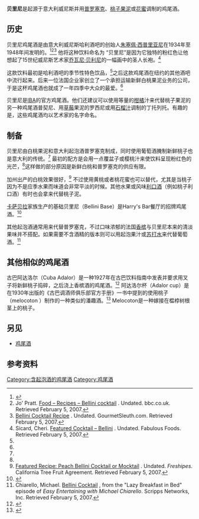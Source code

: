 {{Infobox cocktail
| iba         = yes
| sourcelink     = 贝里尼
| name        = 贝里尼
| type        = cocktail
| image       = Bellini Cipriani, Macaroni Grill, Dunwoody GA.jpg
| caption     = 贝里尼
| flaming     = 
| other       = 普罗塞克
| served      = 不加冰
| garnish     = 
| drinkware   = 细长香槟杯
| ingredients = * 10 厘升 (2 份) [[普罗塞克|普罗塞克]]
* 5 厘升 (1 份) 新鲜 [[桃子|桃子]] [[果泥|果泥]]
| prep        = 先将桃子果泥加入香槟杯里，之后倒入普罗塞克，最后轻轻搅拌。
| notes       = 传统上贝里尼使用白桃作为果泥。
| footnotes   = 
}}

'''贝里尼'''是起源于意大利威尼斯并用[[普罗塞克|普罗塞克]]、[[桃子|桃子]][[果泥|果泥]]或[[花蜜|花蜜]]调制的鸡尾酒。

==历史==
贝里尼鸡尾酒是由意大利威尼斯哈利酒吧的创始人[[朱塞佩·西普里亚尼|朱塞佩·西普里亚尼]]在1934年至1948年间发明的。<ref name="3000 Cocktails">{{cite web | url = http://www.thatsthespirit.com/en/drinks/articles/Bellini.asp | title = 3000 Drinks > Bellini | date = n.d. | publisher = ThatsTheSpirit.com | accessdate = 2007-02-05 | archivedate = 2012-07-23 | archiveurl = https://web.archive.org/web/20120723052350/http://www.thatsthespirit.com/en/drinks/articles/Bellini.asp | dead-url = yes }}</ref><ref name="BBC Recipe">Jo' Pratt. [https://www.bbc.co.uk/food/recipes/database/bellinicocktail_67941.shtml Food – Recipes – Bellini cocktail] {{Wayback|url=https://www.bbc.co.uk/food/recipes/database/bellinicocktail_67941.shtml |date=20100109063126 }}. Undated. bbc.co.uk. Retrieved February 5, 2007.</ref><ref name="GourmetSleuth">[http://www.gourmetsleuth.com/bellinirecipe.htm Bellini Cocktail Recipe] {{Wayback|url=http://www.gourmetsleuth.com/bellinirecipe.htm |date=20090804165755 }}. Undated. GourmetSleuth.com. Retrieved February 5, 2007.</ref>  他将这种饮料命名为 “贝里尼”是因为它独特的粉红色让他想起了15世纪威尼斯艺术家[[乔瓦尼·贝利尼|乔瓦尼·贝利尼]]的一幅画中的圣人长袍。<ref name="Fabulous Foods">Sicard, Cheri. [http://www.fabulousfoods.com/features/cocktails/bellinis.html Featured Cocktail – Bellini] {{Wayback|url=http://www.fabulousfoods.com/features/cocktails/bellinis.html |date=20070218102512 }}. Undated. Fabulous Foods. Retrieved February 5, 2007.</ref>

这款饮料最初是哈利酒吧的季节性特色饮品，<ref name="Fabulous Foods" />之后这款鸡尾酒在纽约的其他酒吧中流行起来。后来一位法国企业家创立了一个承担运输新鲜白桃果泥业务的公司，于是这杯鸡尾酒也就成了一年四季中大众的最爱。<ref name="3000 Cocktails" />

贝里尼是[[IBA|IBA]]的官方鸡尾酒。他们还建议可以使用等量的[[柑橘|柑橘]]汁来代替桃子果泥的另一种鸡尾酒普契尼、用[[草莓|草莓]]果泥的罗西尼或用[[石榴汁|石榴汁]]调制的丁托列托。有趣的是，这些鸡尾酒均以艺术家的名字命名。

==制备==
贝里尼由白桃果泥和意大利起泡酒普罗塞克制成，同时使用葡萄酒腌制新鲜桃子也是意大利的传统。<ref name="3000 Cocktails" /> 最初的配方是会用一点覆盆子或樱桃汁来使饮料呈现粉红色的光芒，<ref name="GourmetSleuth"/>这样做的部分原因是新鲜白桃和普罗塞克的供应有限。

加州出产的白桃效果很好，<ref name="California">[http://www.eatcaliforniafruit.com/freshipes/newsletters/03_2006_12.htm Featured Recipe: Peach Bellini Cocktail or Mocktail] {{Wayback|url=http://www.eatcaliforniafruit.com/freshipes/newsletters/03_2006_12.htm |date=20110710164433 }}. Undated. ''Freshipes''. California Tree Fruit Agreement. Retrieved February 5, 2007.</ref> 不过使用黄桃或者桃花蜜也可以替代，尤其是当桃子因为不是应季水果而味道会非常平淡的时候。其他水果或风味[[利口酒|利口酒]]（例如桃子利口酒）有时也会拿来代替桃子泥。


[[卡萨贝拉|卡萨贝拉]]家族生产的基础贝里尼（Bellini Base）是Harry's Bar餐厅的招牌鸡尾酒。<ref>{{cite web|title=Civilization in a Glass.|url=http://www.newyorkfirst.com/gifts/m077.html|website=NewYorkFirst.com|accessdate=2017-06-27|archiveurl=https://web.archive.org/web/20100419212716/http://www.newyorkfirst.com/gifts/m077.html|archivedate=2010-04-19|dead-url=yes}}</ref>

其他起泡酒通常用来代替普罗塞克，不过口味浓郁的法国[[香槟|香槟]]与贝里尼本来的清淡果味并不搭配。如果需要不含酒精的版本则可以用起泡果汁或[[苏打水|苏打水]]来代替葡萄酒。<ref name="Food Network">Chiarello, Michael. [http://www.foodnetwork.com/food/recipes/recipe/0,1977,FOOD_9936_31038,00.html Bellini Cocktail] {{Wayback|url=http://www.foodnetwork.com/food/recipes/recipe/0,1977,FOOD_9936_31038,00.html |date=20070126102153 }}, from the "Lazy Breakfast in Bed" episode of ''Easy Entertaining with Michael Chiarello''. Scripps Networks, Inc. Retrieved February 5, 2007.</ref>

==其他相似的鸡尾酒==
古巴阿达洛尔（Cuba Adalor）是一种1927年在古巴饮料指南中发表并要求用叉子将新鲜桃子捣碎，之后浇上香槟酒的鸡尾酒。<ref>{{cite web |title=Cuba’s Overlooked Role in Cocktail History |url=https://punchdrink.com/articles/cuban-cocktails-history-and-recipes-little-known-contributions-to-cocktail-culture/ |website=punchdrink.com |accessdate=2019-03-04 |archive-date=2019-07-29 |archive-url=https://web.archive.org/web/20190729004625/https://punchdrink.com/articles/cuban-cocktails-history-and-recipes-little-known-contributions-to-cocktail-culture/ |dead-url=no }}</ref> 阿达洛尔杯（Adalor cup）是在1930年出版的《古巴调酒师俱乐部官方手册》一书中提到的使用桃子（melocoton ）制作的一种类似的潘趣酒。<ref>{{cite book|title=MANUAL OFICIAL|date=1930|page=76|url=https://euvs-vintage-cocktail-books.cld.bz/1930-Club-de-Cantineros-de-la-Republica-de-Cuba-Manual-Oficial/22/|access-date=2020-07-14|archive-date=2020-07-14|archive-url=https://web.archive.org/web/20200714153104/https://euvs-vintage-cocktail-books.cld.bz/1930-Club-de-Cantineros-de-la-Republica-de-Cuba-Manual-Oficial/22/|dead-url=no}}</ref> Melocoton是一种嫁接在榅桲树根茎上的桃子。

==另见==

* [[鸡尾酒|鸡尾酒]]

==参考资料==
{{Reflist}}

{{国际调酒师协会官方鸡尾酒}}

[[Category:含起泡酒的鸡尾酒|Category:含起泡酒的鸡尾酒]]
[[Category:鸡尾酒|Category:鸡尾酒]]